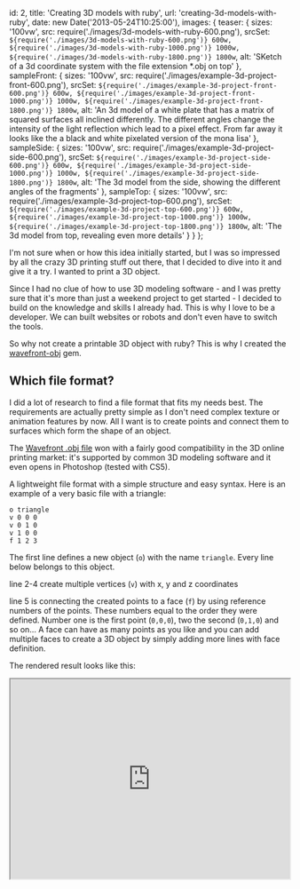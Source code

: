   id: 2,
  title: 'Creating 3D models with ruby',
  url: 'creating-3d-models-with-ruby',
  date: new Date('2013-05-24T10:25:00'),
  images: {
    teaser: {
      sizes: '100vw',
      src: require('./images/3d-models-with-ruby-600.png'),
      srcSet: `${require('./images/3d-models-with-ruby-600.png')} 600w, ${require('./images/3d-models-with-ruby-1000.png')} 1000w, ${require('./images/3d-models-with-ruby-1800.png')} 1800w`,
      alt:
        'SKetch of a 3d coordinate system with the file extension *.obj on top'
    },
    sampleFront: {
      sizes: '100vw',
      src: require('./images/example-3d-project-front-600.png'),
      srcSet: `${require('./images/example-3d-project-front-600.png')} 600w, ${require('./images/example-3d-project-front-1000.png')} 1000w, ${require('./images/example-3d-project-front-1800.png')} 1800w`,
      alt:
        'An 3d model of a white plate that has a matrix of squared surfaces all inclined differently. The different angles change the intensity of the light reflection which lead to a pixel effect. From far away it looks like the a black and white pixelated version of the mona lisa'
    },
    sampleSide: {
      sizes: '100vw',
      src: require('./images/example-3d-project-side-600.png'),
      srcSet: `${require('./images/example-3d-project-side-600.png')} 600w, ${require('./images/example-3d-project-side-1000.png')} 1000w, ${require('./images/example-3d-project-side-1800.png')} 1800w`,
      alt:
        'The 3d model from the side, showing the different angles of the fragments'
    },
    sampleTop: {
      sizes: '100vw',
      src: require('./images/example-3d-project-top-600.png'),
      srcSet: `${require('./images/example-3d-project-top-600.png')} 600w, ${require('./images/example-3d-project-top-1000.png')} 1000w, ${require('./images/example-3d-project-top-1800.png')} 1800w`,
      alt: 'The 3d model from top, revealing even more details'
    }
  }
};

I'm not sure when or how this idea initially started, but I was so impressed by all the crazy 3D printing stuff out there, that I decided to dive into it and give it a try. I wanted to print a 3D object.

Since I had no clue of how to use 3D modeling software - and I was pretty sure that it's more than just a weekend project to get started - I decided to build on the knowledge and skills I already had. This is why I love to be a developer. We can built websites or robots and don't even have to switch the tools.

So why not create a printable 3D object with ruby? This is why I created the [wavefront-obj](https://github.com/krachtstefan/wavefront-obj) gem.

## Which file format?

I did a lot of research to find a file format that fits my needs best. The requirements are actually pretty simple as I don't need complex texture or animation features by now. All I want is to create points and connect them to surfaces which form the shape of an object.

The [Wavefront .obj file](https://en.wikipedia.org/wiki/Wavefront_.obj_file) won with a fairly good compatibility in the 3D online printing market: it's supported by common 3D modeling software and it even opens in Photoshop (tested with CS5).

A lightweight file format with a simple structure and easy syntax. Here is an example of a very basic file with a triangle:

```
o triangle
v 0 0 0
v 0 1 0
v 1 0 0
f 1 2 3
```

The first line defines a new object (`o`) with the name `triangle`. Every line below belongs to this object.

line 2-4 create multiple vertices (`v`) with x, y and z coordinates

line 5 is connecting the created points to a face (`f`) by using reference numbers of the points. These numbers equal to the order they were defined. Number one is the first point (`0,0,0`), two the second (`0,1,0`) and so on... A face can have as many points as you like and you can add multiple faces to create a 3D object by simply adding more lines with face definition.

The rendered result looks like this:

<iframe
  height="360"
  width="100%"
  src="https://skfb.ly/m3g2e1cba?autostart=0&transparent=0&autospin=0&controls=1"
/>

## What does the wavefront-obj ruby gem do?

As you can see the structure of a .obj file is very easy to understand, but the daily routine reveals a big downside as well. You have to manage all the points and their associated reference numbers and this ends up in repeatedly upcoming thoughts like: "Did I already use that point? And if so, what was it's reference number again?" I wanted to solve this and create an interface that allows you to simply throw surfaces with points into the scene and let the library handle the point management.

It will take care about file generation as well and provides access to the raw data as a string or exports it as a file to your disk.

## How to use it?

The installation is as easy as

`gem install wavefront-obj`

Afterwards just load the library, create an instance and give your 3D object a name.

```
require 'wavefront_obj'
cube = WavefrontObj.new
cube.name = "my awesome cube"
```

To shape the cube you will need to create 6 surfaces with the `add_face` method, which expects an array of point arrays (containing x, y and z coordinates).

```
cube.add_face [[1, -1, -1],[1, -1, 1],[-1, -1, 1],[-1, -1, -1]]
cube.add_face [[1, 1, -1],[-1, 1, -1],[-1, 1, 1],[1, 1, 1]]
cube.add_face [[1, -1, -1],[1, 1, -1],[1, 1, 1],[1, -1, 1]]
cube.add_face [[1, -1, 1],[1, 1, 1],[-1, 1, 1],[-1, -1, 1]]
cube.add_face [[-1, -1, 1],[-1, 1, 1],[-1, 1, -1],[-1, -1, -1]]
cube.add_face [[1, 1, -1],[1, -1, -1],[-1, -1, -1],[-1, 1, -1]]
```

That's it. Let's have a look at what the file content looks like.

`puts cube.get_raw_data`

This will result in an output like this:

```
o my awesome cube
v 1 -1 -1
v 1 -1 1
v -1 -1 1
v -1 -1 -1
v 1 1 -1
v -1 1 -1
v -1 1 1
v 1 1 1
f 1 2 3 4
f 5 6 7 8
f 1 5 8 2
f 2 8 7 3
f 3 7 6 4
f 5 1 4 6
```

Please note that all points that have been used within the `add_face` method are defined once at the beginning and inserted by their reference numbers automatically. To store the result on your disk, you can use the built-in filehandler and save it with

```
cube.save "my_awesome_cube.obj"
```

The rendered file looks like this

<iframe
  height="360"
  width="100%"
  src="https://skfb.ly/m3h2fed?autostart=0&transparent=0&autospin=0&controls=1"
/>

## Example project

The explained examples were pretty basic and for simple objects like cubes or triangles you may avoid using a separate library. It just gets handy as the model is growing in terms of complexity.

Here's a sneak preview of what you can do with it, when you sent a generated .obj file to a 3D printer. A separate more detailed article on this topic will follow.

<img {...meta.images.sampleFront} />
<img {...meta.images.sampleSide} />
<img {...meta.images.sampleTop} />

